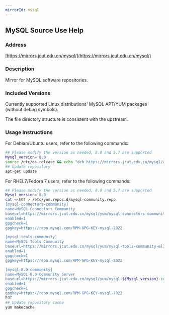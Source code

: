 ```yaml
---
mirrorId: mysql
---
```


## MySQL Source Use Help

### Address

[https://mirrors.jcut.edu.cn/mysql/](https://mirrors.jcut.edu.cn/mysql/)

### Description

Mirror for MySQL software repositories.

### Included Versions

Currently supported Linux distributions' MySQL APT/YUM packages (without debug symbols).

The file directory structure is consistent with the upstream.

### Usage Instructions

For Debian/Ubuntu users, refer to the following commands:

```bash
## Please modify the version as needed, 8.0 and 5.7 are supported
Mysql_version='8.0'
source /etc/os-release && echo "deb https://mirrors.jcut.edu.cn/mysql/apt/${ID,,} ${VERSION_CODENAME} mysql-${Mysql_version} mysql-tools" > /etc/apt/sources.list.d/mysql-community.list
## Update repository
apt-get update
```

For RHEL7/Fedora 7 users, refer to the following commands:
```bash
## Please modify the version as needed, 8.0 and 5.7 are supported
Mysql_version='8.0'
cat <<EOT > /etc/yum.repos.d/mysql-community.repo
[mysql-connectors-community]
name=MySQL Connectors Community
baseurl=https://mirrors.jcut.edu.cn/mysql/yum/mysql-connectors-community-el7-\$basearch/
enabled=1
gpgcheck=1
gpgkey=https://repo.mysql.com/RPM-GPG-KEY-mysql-2022

[mysql-tools-community]
name=MySQL Tools Community
baseurl=https://mirrors.jcut.edu.cn/mysql/yum/mysql-tools-community-el7-\$basearch/
enabled=1
gpgcheck=1
gpgkey=https://repo.mysql.com/RPM-GPG-KEY-mysql-2022

[mysql-8.0-community]
name=MySQL 8.0 Community Server
baseurl=https://mirrors.jcut.edu.cn/mysql/yum/mysql-${Mysql_version}-community-el7-\$basearch/
enabled=1
gpgcheck=1
gpgkey=https://repo.mysql.com/RPM-GPG-KEY-mysql-2022
EOT
## Update repository cache
yum makecache
```
